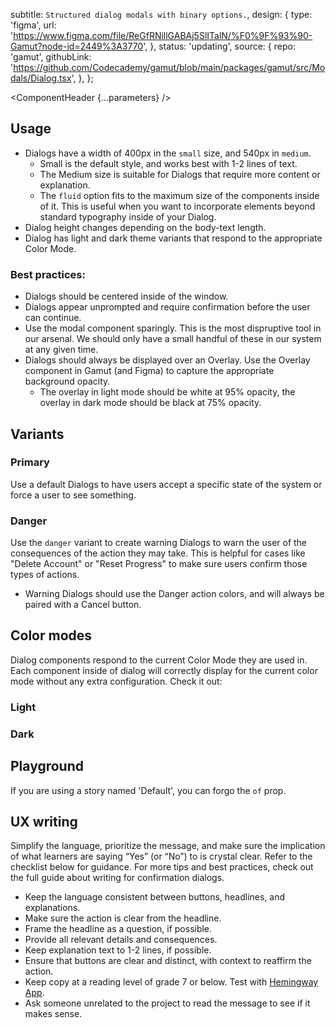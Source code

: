 


  subtitle: `Structured dialog modals with binary options.`,
  design: {
    type: 'figma',
    url: 'https://www.figma.com/file/ReGfRNillGABAj5SlITalN/%F0%9F%93%90-Gamut?node-id=2449%3A3770',
  },
  status: 'updating',
  source: {
    repo: 'gamut',
    githubLink:
      'https://github.com/Codecademy/gamut/blob/main/packages/gamut/src/Modals/Dialog.tsx',
  },
};

<Meta of={DialogStories}/>

<ComponentHeader {...parameters} />

## Usage
- Dialogs have a width of 400px in the `small` size, and 540px in `medium`.
  - Small is the default style, and works best with 1-2 lines of text.
  - The Medium size is suitable for Dialogs that require more content or explanation.
  - The `fluid` option fits to the maximum size of the components inside of it. This is useful when you want to incorporate elements beyond standard typography inside of your Dialog.
- Dialog height changes depending on the body-text length.
- Dialog has light and dark theme variants that respond to the appropriate <LinkTo id="foundations-color-mode--page">Color Mode</LinkTo>.


### Best practices:

- Dialogs should be centered inside of the window.
- Dialogs appear unprompted and require confirmation before the user can continue.
- Use the modal component sparingly. This is the most dispruptive tool in our arsenal. We should only have a small handful of these in our system at any given time.
- Dialogs should always be displayed over an <LinkTo id="molecules-modal-overlay">Overlay</LinkTo>. Use the Overlay component in Gamut (and Figma) to capture the appropriate background opacity.
  - The overlay in light mode should be white at 95% opacity, the overlay in dark mode should be black at 75% opacity.

## Variants

### Primary
Use a default Dialogs to have users accept a specific state of the system or force a user to see something.

<Canvas of={DialogStories.Default} />

### Danger

Use the `danger` variant to create warning Dialogs to warn the user of the consequences of the action they may take. This is helpful for cases like "Delete Account" or "Reset Progress" to make sure users confirm those types of actions.
- Warning Dialogs should use the Danger action colors, and will always be paired with a Cancel button.

<Canvas of={DialogStories.Danger} />

## Color modes

Dialog components respond to the current <LinkTo id="foundations-color-mode--page">Color Mode</LinkTo> they are used in. Each component inside of dialog will correctly display for the current color mode without any extra configuration.
Check it out:

### Light
<Canvas of={DialogStories.LightMode} />

### Dark
<Canvas of={DialogStories.DarkMode} />

## Playground

If you are using a story named 'Default', you can forgo the `of` prop.

<Canvas sourceState="shown" of={DialogStories.Default} />

<Controls />

## UX writing

Simplify the language, prioritize the message, and make sure the implication of what learners are saying “Yes” (or “No”) to is crystal clear. Refer to the checklist below for guidance. For more tips and best practices, check out the full guide about <LinkTo id="ux-writing-component-guidelines-confirmation-dialogs--page">writing for confirmation dialogs</LinkTo>.

* Keep the language consistent between buttons, headlines, and explanations.
* Make sure the action is clear from the headline.
* Frame the headline as a question, if possible.
* Provide all relevant details and consequences.
* Keep explanation text to 1-2 lines, if possible.
* Ensure that buttons are clear and distinct, with context to reaffirm the action.
* Keep copy at a reading level of grade 7 or below. Test with [Hemingway App](https://hemingwayapp.com/).
* Ask someone unrelated to the project to read the message to see if it makes sense.
